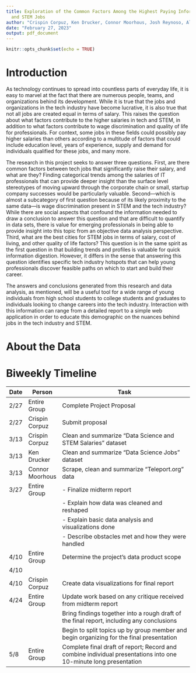 ```yaml
---
title: Exploration of the Common Factors Among the Highest Paying Information Technology
  and STEM Jobs
author: "Crispin Corpuz, Ken Drucker, Connor Moorhous, Josh Reynoso, Alexis Walther"
date: "February 27, 2023"
output: pdf_document
---
```


```r
knitr::opts_chunk$set(echo = TRUE)
```

# Introduction
  As technology continues to spread into countless parts of everyday life, it is easy to marvel at the fact that there are numerous people, teams, and organizations behind its development. While it is true that the jobs and organizations in the tech industry have become lucrative, it is also true that not all jobs are created equal in terms of salary. This raises the question about what factors contribute to the higher salaries in tech and STEM, in addition to what factors contribute to wage discrimination and quality of life for professionals. For context, some jobs in these fields could possibly pay higher salaries than others according to a multitude of factors that could include education level, years of experience, supply and demand for individuals qualified for these jobs, and many more. 
    
  The research in this project seeks to answer three questions. First, are there common factors between tech jobs that significantly raise their salary, and what are they? Finding categorical trends among the salaries of IT professionals that can provide deeper insight than the surface level stereotypes of moving upward through the corporate chain or small, startup company successes would be particularly valuable. Second—which is almost a subcategory of first question because of its likely proximity to the same data—is wage discrimination present in STEM and the tech industry? While there are social aspects that confound the information needed to draw a conclusion to answer this question and that are difficult to quantify in data sets, there is value for emerging professionals in being able to provide insight into this topic from an objective data analysis perspective. Third, what are the best cities for STEM jobs in terms of salary, cost of living, and other quality of life factors? This question is in the same spirit as the first question in that building trends and profiles is valuable for quick information digestion. However, it differs in the sense that answering this question identifies specific tech industry hotspots that can help young professionals discover feasible paths on which to start and build their career.
    
  The answers and conclusions generated from this research and data analysis, as mentioned, will be a useful tool for a wide range of young individuals from high school students to college students and graduates to individuals looking to change careers into the tech industry. Interaction with this information can range from a detailed report to a simple web application in order to educate this demographic on the nuances behind jobs in the tech industry and STEM.


# About the Data


# Biweekly Timeline
| Date    | Person           | Task                                                                                   |
| ------- | ----------------| --------------------------------------------------------------------------------------|
| 2/27    | Entire Group    | Complete Project Proposal                                                              |
| 2/27    | Crispin Corpuz  | Submit proposal                                                                        |
| 3/13    | Crispin Corpuz  | Clean and summarize “Data Science and STEM Salaries” dataset                            |
| 3/13    | Ken Drucker     | Clean and summarize “Data Science Jobs” dataset                                        |
| 3/13    | Connor Moorhous | Scrape, clean and summarize “Teleport.org” data                                        |
| 3/27    | Entire Group    | - Finalize midterm report                                                              |
|         |                 | - Explain how data was cleaned and reshaped                                            |
|         |                 | - Explain basic data analysis and visualizations done                                 |
|         |                 | - Describe obstacles met and how they were handled                                     |
| 4/10    | Entire Group    | Determine the project’s data product scope                                             |
| 4/10    |                 |                                                                                        |
| 4/10    | Crispin Corpuz  | Create data visualizations for final report                                            |
| 4/24    | Entire Group    | Update work based on any critique received from midterm report                         |
|         |                 | Bring findings together into a rough draft of the final report, including any conclusions |
|         |                 | Begin to split topics up by group member and begin organizing for the final presentation |
| 5/8     | Entire Group    | Complete final draft of report; Record and combine individual presentations into one 10-minute long presentation |
